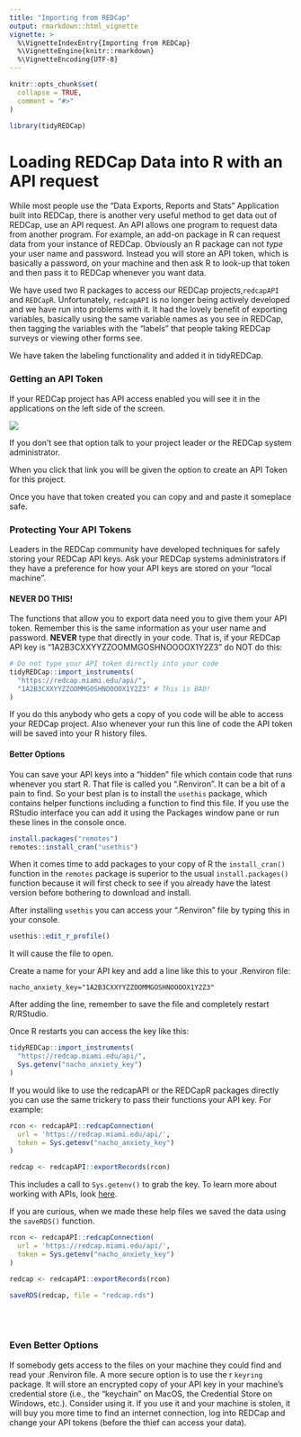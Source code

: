 ```yaml
---
title: "Importing from REDCap"
output: rmarkdown::html_vignette
vignette: >
  %\VignetteIndexEntry{Importing from REDCap}
  %\VignetteEngine{knitr::rmarkdown}
  %\VignetteEncoding{UTF-8}
---
```


```r
knitr::opts_chunk$set(
  collapse = TRUE,
  comment = "#>"
)
```

```r
library(tidyREDCap)
```

# Loading REDCap Data into R with an API request
While most people use the "Data Exports, Reports and Stats" Application built into REDCap, there is another very useful method to get data out of REDCap, use an API request.  An API allows one program to request data from another program.  For example, an add-on package in R can request data from your instance of REDCap.  Obviously an R package can not *type* your user name and password.  Instead you will store an API token, which is basically a password, on your machine and then ask R to look-up that token and then pass it to REDCap whenever you want data.

We have used two R packages to access our REDCap projects,`redcapAPI` and `REDCapR`.  Unfortunately, `redcapAPI` is no longer being actively developed and we have run into problems with it.  It had the lovely benefit of exporting variables, basically using the same variable names as you see in REDCap, then tagging the variables with the "labels" that people taking REDCap surveys or viewing other forms see.  

We have taken the labeling functionality and added it in tidyREDCap.

### Getting an API Token

If your REDCap project has API access enabled you will see it in the applications on the left side of the screen. 

![](./key.jpg)

If you don't see that option talk to your project leader or the REDCap system administrator.

When you click that link you will be given the option to create an API Token for this project. 

Once you have that token created you can copy and and paste it someplace safe.

### Protecting Your API Tokens

Leaders in the REDCap community have developed techniques for safely storing your REDCap API keys.  Ask your REDCap systems administrators if they have a preference for how your API keys are stored on your "local machine".

#### NEVER DO THIS!

The functions that allow you to export data need you to give them your API token. Remember this is the same information as your user name and password.  **NEVER** type that directly in your code.  That is, if your REDCap API key is "1A2B3CXXYYZZOOMMGOSHNOOOOX1Y2Z3" do NOT do this:

```r
# Do not type your API token directly into your code
tidyREDCap::import_instruments(
  "https://redcap.miami.edu/api/",
  "1A2B3CXXYYZZOOMMGOSHNOOOOX1Y2Z3" # This is BAD!
)
```

If you do this anybody who gets a copy of you code will be able to access your REDCap project.  Also whenever your run this line of code the API token will be saved into your R history files.

#### Better Options

You can save your API keys into a "hidden" file which contain code that runs whenever you start R. That file is called you ".Renviron".  It can be a bit of a pain to find.  So your best plan is to install the `usethis` package, which contains helper functions including a function to find this file.  If you use the RStudio interface you can add it using the Packages window pane or run these lines in the console once.

```r
install.packages("remotes")
remotes::install_cran("usethis")
```

When it comes time to add packages to your copy of R the `install_cran()` function in the `remotes` package is superior to the usual `install.packages()` function because it will first check to see if you already have the latest version before bothering to download and install.  

After installing `usethis` you can access your ".Renviron" file by typing this in your console.

```r
usethis::edit_r_profile()
```

It will cause the file to open.  

Create a name for your API key and add a line like this to your .Renviron file:

```
nacho_anxiety_key="1A2B3CXXYYZZOOMMGOSHNOOOOX1Y2Z3"
```

After adding the line, remember to save the file and completely restart R/RStudio.

Once R restarts you can access the key like this:

```r
tidyREDCap::import_instruments(
  "https://redcap.miami.edu/api/", 
  Sys.getenv("nacho_anxiety_key")
)
```

If you would like to use the redcapAPI or the REDCapR packages directly you can use the same trickery to pass their functions your API key.  For example:

```r
rcon <- redcapAPI::redcapConnection(
  url = 'https://redcap.miami.edu/api/', 
  token = Sys.getenv("nacho_anxiety_key")
)

redcap <- redcapAPI::exportRecords(rcon)
```

This includes a call to `Sys.getenv()` to grab the key.  To learn more about working with APIs, look [here](https://daattali.gitbooks.io/stat545-ubc-github-io/bit003_api-key-env-var.html). 


If you are curious, when we made these help files we saved the data using the `saveRDS()` function. 

```r
rcon <- redcapAPI::redcapConnection(
  url = 'https://redcap.miami.edu/api/', 
  token = Sys.getenv("nacho_anxiety_key")
)

redcap <- redcapAPI::exportRecords(rcon)

saveRDS(redcap, file = "redcap.rds")
```

</br>
</br>

### Even Better Options
If somebody gets access to the files on your machine they could find and read your .Renviron file.  A more secure option is to use the r `keyring` package.  It will store an encrypted copy of your API key in your machine's credential store (i.e., the "keychain" on MacOS, the Credential Store on Windows, etc.).  Consider using it.  If you use it and your machine is stolen, it will buy you more time to find an internet connection, log into REDCap and change your API tokens (before the thief can access your data).